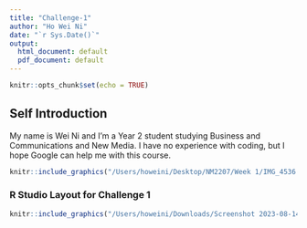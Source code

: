 ```yaml
---
title: "Challenge-1"
author: "Ho Wei Ni"
date: "`r Sys.Date()`"
output:
  html_document: default
  pdf_document: default
---
```


```r
knitr::opts_chunk$set(echo = TRUE)
```

## Self Introduction

My name is Wei Ni and I'm a Year 2 student studying Business and Communications and New Media. I have no experience with coding, but I hope Google can help me with this course. 

```r
knitr::include_graphics("/Users/howeini/Desktop/NM2207/Week 1/IMG_4536.jpeg") 
```

### R Studio Layout for Challenge 1

```r
knitr::include_graphics("/Users/howeini/Downloads/Screenshot 2023-08-14 at 7.03.56 PM.png") 
```